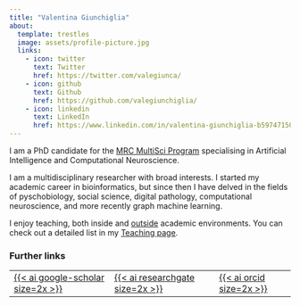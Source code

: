 ```yaml
---
title: "Valentina Giunchiglia"
about:
  template: trestles
  image: assets/profile-picture.jpg
  links:
    - icon: twitter
      text: Twitter
      href: https://twitter.com/valegiunca/
    - icon: github
      text: Github
      href: https://github.com/valegiunchiglia/
    - icon: linkedin
      text: LinkedIn
      href: https://www.linkedin.com/in/valentina-giunchiglia-b59747150/
---
```


I am a PhD candidate for the [MRC MultiSci Program](https://www.imperial.ac.uk/multisci-mrc-dtp/) specialising in Artificial Intelligence and Computational Neuroscience.

I am a multidisciplinary researcher with broad interests. 
I started my academic career in bioinformatics, but since then I have delved in the fields
of pyschobiology, social science, digital pathology, computational neuroscience, and more recently graph machine learning.

I enjoy teaching, both inside and [outside](https://girlswhoml.com/) academic environments.
You can check out a detailed list in my [Teaching page](/teaching.qmd).

### Further links

<table width="60%" align="center">
    <tr>
        <td>
            <a href="https://scholar.google.com/citations?user=p87Sl34AAAAJ&hl=en"> {{< ai google-scholar size=2x >}} </a>
        </td>
        <td>
            <a href="https://www.researchgate.net/profile/Valentina-Giunchiglia"> {{< ai researchgate size=2x >}} </a>
        </td>
        <td>
            <a href="https://orcid.org/0000-0002-2165-7840"> {{< ai orcid size=2x >}} </a>
        </td>
    </tr>
</table>
